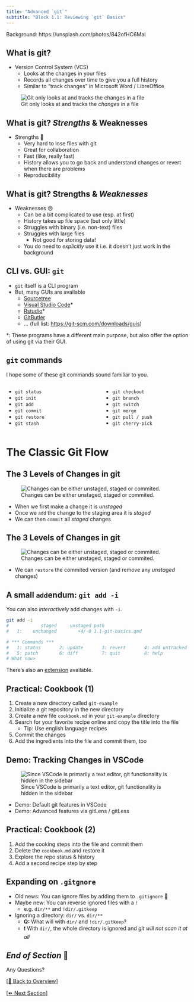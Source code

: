 ```yaml
---
title: "Advanced `git`"
subtitle: "Block 1.1: Reviewing `git` Basics"
---
```


::: attribution
Background: https://unsplash.com/photos/842ofHC6MaI
:::

## What is git?

- Version Control System (VCS)
  - Looks at the changes in your files
  - Records all changes over time to give you a full history
  - Similar to "track changes" in Microsoft Word / LibreOffice

::: {.fragment}

![Git only looks at and tracks the *changes* in a file](images/carpentries/play-changes.svg)

:::

## What is git? *Strengths* & Weaknesses

- Strengths 💪
  - Very hard to lose files with git
  - Great for collaboration
  - Fast (like, really fast)
  - History allows you to go back and understand changes or revert when there are problems
  - Reproducibility

## What is git? Strengths & *Weaknesses*

- Weaknesses 😢
  - Can be a bit complicated to use (esp. at first)
  - History takes up file space (but only little)
  - Struggles with binary (i.e. non-text) files
  - Struggles with large files
    - Not good for storing data!
  - You do need to *explicitly* use it i.e. it doesn't just work in the background

## CLI vs. GUI: `git`

- `git` itself is a CLI program
- But, many GUIs are available
  - [Sourcetree](https://www.sourcetreeapp.com/)
  - [Visual Studio Code](https://code.visualstudio.com/)*
  - [Rstudio](https://posit.co/download/rstudio-desktop/)*
  - [GitButler](https://gitbutler.com/)
  - ... (full list: <https://git-scm.com/downloads/guis>)

::: {.fragment}

*: These programs have a different main purpose, but also offer the option of using git via their GUI.

:::

## `git` commands

I hope some of these git commands sound familiar to you.

:::: {.columns}

::: {.column width="50%"}
- `git status`
- `git init`
- `git add`
- `git commit`
- `git restore`
- `git stash`
:::

::: {.column width="50%"}
- `git checkout`
- `git branch`
- `git switch`
- `git merge`
- `git pull / push`
- `git cherry-pick`
:::

::::

# The Classic Git Flow

## The 3 Levels of Changes in git

![Changes can be either unstaged, staged or commited.](images/drawings/git-areas.png)

- When we first make a change it is *unstaged*
- Once we `add` the change to the staging area it is *staged*
- We can then `commit` all *staged* changes


## The 3 Levels of Changes in git

![Changes can be either unstaged, staged or commited.](images/drawings/git-areas.png)

::: {.nonincremental}
- We can `restore` the commited version (and remove any *unstaged* changes)
:::

## A small `add`endum: `git add -i`

You can also *interactively* add changes with `-i`.

```bash
git add -i
#            staged     unstaged path
#   1:    unchanged        +4/-0 1.1-git-basics.qmd

# *** Commands ***
#   1: status       2: update       3: revert       4: add untracked
#   5: patch        6: diff         7: quit         8: help
# What now> 
```

There's also an [extension](https://github.com/cwarden/git-add--interactive) available.

## Practical: Cookbook (1) {background-color="black"}

1. Create a new directory called `git-example`
2. Initialize a git repository in the new directory
3. Create a new file `cookbook.md` in your `git-example` directory
4. Search for your favorite recipe online and copy the title into the file
   - Tip: Use english language recipes
5. Commit the changes
6. Add the ingredients into the file and commit them, too

## Demo: Tracking Changes in VSCode

![Since VSCode is primarily a text editor, git functionality is hidden in the sidebar](images/screenshots/vscode-git.png)

- Demo: Default git features in VSCode
- Demo: Advanced features via gitLens / gitLess

## Practical: Cookbook (2) {background-color="black"}

1. Add the cooking steps into the file and commit them
2. Delete the `cookbook.md` and restore it
3. Explore the repo status & history
4. Add a second recipe step by step

## Expanding on `.gitgnore`

- Old news: You can ignore files by adding them to `.gitignore` 📰
- Maybe new: You can reverse ignored files with a `!`
  - e.g. `dir/**` and `!dir/.gitkeep`
- Ignoring a directory: `dir/` vs. `dir/**`
  - **Q:** What will with `dir/` and `!dir/.gitkeep`?
  - ❗️ With `dir/`, the whole directory is ignored and *git will not scan it at all*

## *End of Section* 🎉 {background-color="black"}

:::{.r-fit-text}
Any Questions?
:::

[[🏡 Back to Overview]](./index.html)

[[⏩️ Next Section]](./1.2-history.html) 
